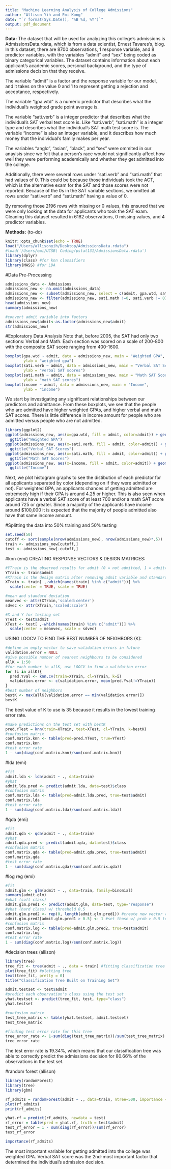 ```yaml
---
title: "Machine Learning Analysis of College Admissions"
author: "Allison Yih and Emi Kong"
date: "`r format(Sys.Date(), '%B %d, %Y')`"
output: pdf_document
---
```


**Data:**
The dataset that will be used for analyzing this college's admissions is AdmissionsData.rdata, which is from a data scientist, Ernest Tavares's, blog. In this dataset, there are 8700 observations, 1 response variable, and 8 predictor variables, with the variables "admit" and "sex" being coded as binary categorical variables. The dataset contains information about each applicant's academic scores, personal background, and the type of admissions decision that they receive.

The variable "admit" is a factor and the response variable for our model, and it takes on the value 0 and 1 to represent getting a rejection and acceptance, respectively. 

The variable "gpa.wtd" is a numeric predictor that describes what the individual's weighted grade point average is.

The variable "sati.verb" is a integer predictor that describes what the individual's SAT verbal test score is. Like "sati.verb", "sati.math" is a integer type and describes what the individual's SAT math test score is. The variable "income" is also an integer variable, and it describes how much money that the individual's family makes per year.  

The variables "anglo", "asian", "black", and "sex" were ommited in our anaylsis since we felt that a person's race would not significantly affect how well they were performing academically and whether they get admitted into the college. 

Additionally, there were several rows under "sati.verb" and "sati.math" that had values of 0. This could be because those individuals took the ACT, which is the alternative exam for the SAT and those scores were not reported. Because of the 0s in the SAT variable sections, we omitted all rows under "sati.verb" and "sati.math" having a value of 0. 

By removing those 2196 rows with missing or 0 values, this ensured that we were only looking at the data for applicants who took the SAT exam. Cleaning this dataset resulted in 6182 observations, 0 missing values, and 4 predictor variables.

**Methods:**
(to-do)


```r
knitr::opts_chunk$set(echo = TRUE)
load("/Users/allisonyih/Desktop/AdmissionsData.rdata")
#load('/Users/emi/UCSB\ Coding/pstat131/AdmissionsData.rdata') 
library(dplyr)
library(class) #for knn classifiers
library(MASS) #for LDA
```

#Data Pre-Processing

```r
admissions_data <- Admissions
admissions_new <- na.omit(admissions_data) 
admissions_new <- subset(admissions_new, select = c(admit, gpa.wtd, sati.verb, sati.math, income)) 
admissions_new <- filter(admissions_new, sati.math !=0, sati.verb != 0)
head(admissions_new)
summary(admissions_new) 
```

```r
#convert admit variable into factors
admissions_new$admit<-as.factor(admissions_new$admit)
str(admissions_new)
```

#Exploratory Data Analysis
Note that, before 2005, the SAT had only two sections: Verbal and Math. Each section was scored on a scale of 200-800 with the composite SAT score ranging from 400-1600.
```r
boxplot(gpa.wtd ~ admit, data = admissions_new, main = "Weighted GPA", 
        ylab = "weighted gpa")
boxplot(sati.verb ~ admit, data = admissions_new, main = "Verbal SAT Scores",
        ylab = "verbal SAT scores")
boxplot(sati.math ~ admit, data = admissions_new, main = "Math SAT Scores", 
        ylab = "math SAT scores")
boxplot(income ~ admit, data = admissions_new, main = "Income", 
        ylab = "income")
```

We start by investigating any significant relationships between our predictors and admittance. From these boxplots, we see that the people who are admitted have higher weighted GPAs, and higher verbal and math SAT scores. There is little difference in income amount for people who are admitted versus people who are not admitted. 

```r
library(ggplot2)
ggplot(admissions_new, aes(x=gpa.wtd, fill = admit, color=admit)) + geom_histogram(bins=30) +
  ggtitle("Weighted GPA")
ggplot(admissions_new, aes(x=sati.verb, fill = admit, color=admit)) + geom_histogram(bins=30) + 
  ggtitle("Verbal SAT Scores")
ggplot(admissions_new, aes(x=sati.math, fill = admit, color=admit)) + geom_histogram(bins=30) + 
  ggtitle("Math SAT Scores")
ggplot(admissions_new, aes(x=income, fill = admit, color=admit)) + geom_histogram(bins=30) + 
  ggtitle("Income")
```

Next, we plot histogram graphs to see the distibution of each predictor for all applicants separated by color (depending on if they were admitted or not). For weighted GPA, an applicants chances of getting admitted are extremeely high if their GPA is around 4.25 or higher. This is also seen when applicants have a verbal SAT score of at least 700 and/or a math SAT score around 725 or greater. Since a majority of the applicants have income around $100,000 it is expected that the majority of people admitted also have that same income amount.

#Splitting the data into 50% training and 50% testing
```r
set.seed(50)
cutoff <- sort(sample(nrow(admissions_new), nrow(admissions_new)*.5))
train <- admissions_new[cutoff,]
test <- admissions_new[-cutoff,]
```

#knn (emi)
CREATING RESPONSE VECTORS & DESIGN MATRICES:
```r
#YTrain is the observed results for admit (0 = not admitted, 1 = admitted)
YTrain <- train$admit
#XTrain is the design matrix after removing admit variable and standardizing 
XTrain <- train[ ,-which(names(train) %in% c("admit"))] %>% 
  scale(center = TRUE, scale = TRUE)

#mean and standard deviation
meanvec <- attr(XTrain,'scaled:center') 
sdvec <- attr(XTrain,'scaled:scale')

#X and Y for testing set
YTest <- test$admit
XTest <- test[ ,-which(names(train) %in% c("admit"))] %>% 
  scale(center = meanvec, scale = sdvec)
```


USING LOOCV TO FIND THE BEST NUMBER OF NEIGHBORS (K):
```r
#define an empty vector to save validation errors in future
validation.error = NULL
#give possible number of nearest neighbours to be considered 
allK = 1:50
#for each number in allK, use LOOCV to find a validation error 
for (i in allK){
  pred.Yval <- knn.cv(train=XTrain, cl=YTrain, k=i)
  validation.error <- c(validation.error, mean(pred.Yval!=YTrain)) 
}
#best number of neighbors
bestK <- max(allK[validation.error == min(validation.error)]) 
bestK
```

The best value of K to use is 35 because it results in the lowest training error rate.

```r
#make predictions on the test set with bestK
pred.YTest = knn(train=XTrain, test=XTest, cl=YTrain, k=bestK) 
#confusion matrix
conf.matrix.knn <- table(pred=pred.YTest, true=YTest) 
conf.matrix.knn
#test error rate
1 - sum(diag(conf.matrix.knn)/sum(conf.matrix.knn))
```


#lda (emi)
```r
#fit
admit.lda <- lda(admit ~ ., data=train)
#yhat
admit.lda.pred <- predict(admit.lda, data=test)$class
#confusion matrix
conf.matrix.lda <- table(pred=admit.lda.pred, true=test$admit) 
conf.matrix.lda
#test error rate
1 - sum(diag(conf.matrix.lda)/sum(conf.matrix.lda))
```

#qda (emi)
```r
#fit
admit.qda <- qda(admit ~ ., data=train)
#yhat
admit.qda.pred <- predict(admit.qda, data=test)$class
#confusion matrix
conf.matrix.qda <- table(pred=admit.qda.pred, true=test$admit) 
conf.matrix.qda
#test error rate
1 - sum(diag(conf.matrix.qda)/sum(conf.matrix.qda))
```

#log reg (emi)
```r
#fit
admit.glm <- glm(admit ~ ., data=train, family=binomial) 
summary(admit.glm)
#phat (soft class)
admit.glm.pred1 <- predict(admit.glm, data=test, type="response")
#yhat (hard class) w/ threshold 0.5
admit.glm.pred2 <- rep(0, length(admit.glm.pred1)) #create new vector w/ all prob 0 
admit.glm.pred2[admit.glm.pred1 > 0.5] <- 1 #set those w/ prob > 0.5 to 1 into the new vector
#confusion matrix
conf.matrix.log <- table(pred=admit.glm.pred2, true=test$admit) 
conf.matrix.log
#test error rate
1 - sum(diag(conf.matrix.log)/sum(conf.matrix.log))
```

#decision trees (allison)
```r
library(tree)
tree_fit <- tree(admit ~ ., data = train) #fitting classification tree
plot(tree_fit) #plotting tree
text(tree_fit, pretty = 0)
title("Classification Tree Built on Training Set") 
```

```r
admit.testset <- test$admit
#predict each observation's class using the test set
yhat.testset <- predict(tree_fit, test, type="class") 
yhat.testset
```
```r
#confusion matrix
test_tree_matrix <- table(yhat.testset, admit.testset)
test_tree_matrix

#finding test error rate for this tree
tree_error_rate <- 1-sum(diag(test_tree_matrix))/sum(test_tree_matrix)
tree_error_rate
```
The test error rate is 19.34%, which means that our classification tree was able to correctly predict the admissions decision for 80.66% of the observations in the test set.

#random forest (allison)
```r
library(randomForest)
library(tree)
library(gbm)

rf_admits = randomForest(admit ~ ., data=train, ntree=500, importance = TRUE)
plot(rf_admits)
print(rf_admits)
```

```r
yhat.rf = predict(rf_admits, newdata = test)
rf_error = table(pred = yhat.rf, truth = test$admit)
test_rf_error = 1 - sum(diag(rf_error))/sum(rf_error)
test_rf_error
```

```r
importance(rf_admits)
```
The most important variable for getting admitted into the college was weighted GPA. Verbal SAT score was the 2nd-most important factor that determined the individual's admission decision.